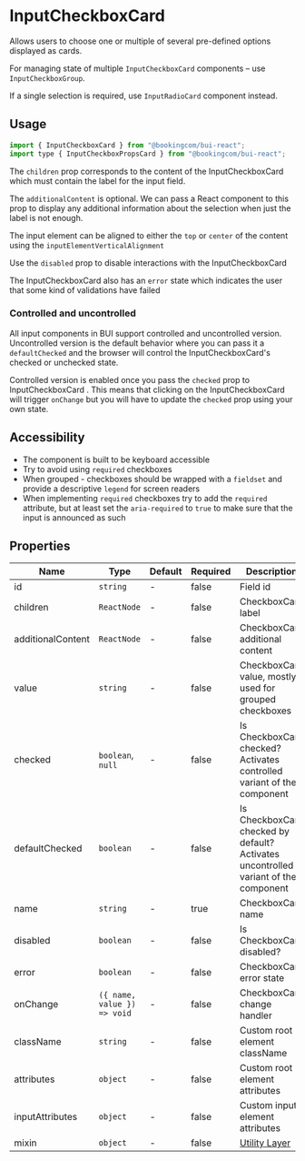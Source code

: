 # InputCheckboxCard

<Featured>
  Allows users to choose one or multiple of several pre-defined options
  displayed as cards.
</Featured>

For managing state of multiple `InputCheckboxCard` components – use `InputCheckboxGroup`.

If a single selection is required, use `InputRadioCard` component instead.

<Grid>
  <CrossLink
    title="InputCheckboxCard"
    type="documentation"
    text="Learn more about the InputCheckboxCard design anatomy and best-practices."
    section="Design documentation"
    href="https://design-system.booking.com/article/bui/components/elements/input-checkbox/#Input-checkbox-card"
    target="_blank"
  />
</Grid>

## Usage

```jsx
import { InputCheckboxCard } from "@bookingcom/bui-react";
import type { InputCheckboxPropsCard } from "@bookingcom/bui-react";
```

The `children` prop corresponds to the content of the InputCheckboxCard which must contain the label for the input field.

<Example name="default" />

The `additionalContent` is optional. We can pass a React component to this prop to display any additional information about the selection when just the label is not enough.

<Example name="additionalContent" />

The input element can be aligned to either the `top` or `center` of the content using the `inputElementVerticalAlignment`

<Example name="verticalAlignment" />

Use the `disabled` prop to disable interactions with the InputCheckboxCard

<Example name="disabled" />

The InputCheckboxCard also has an `error` state which indicates the user that some kind of validations have failed

<Example name="error" />

### Controlled and uncontrolled

All input components in BUI support controlled and uncontrolled version.
Uncontrolled version is the default behavior where you can pass it a `defaultChecked` and the browser will control the InputCheckboxCard's checked or unchecked state.

<Example name="uncontrolled" />

Controlled version is enabled once you pass the `checked` prop to InputCheckboxCard .
This means that clicking on the InputCheckboxCard will trigger `onChange` but you will have to update the `checked` prop using your own state.

<Example name="controlled" />

## Accessibility

- The component is built to be keyboard accessible
- Try to avoid using `required` checkboxes
- When grouped - checkboxes should be wrapped with a `fieldset` and provide a descriptive `legend` for screen readers
- When implementing `required` checkboxes try to add the `required` attribute, but at least set the `aria-required` to `true` to make sure that the input is announced as such

## Properties

| Name              | Type                        | Default | Required | Description                                                                                                    |
| ----------------- | --------------------------- | ------- | -------- | -------------------------------------------------------------------------------------------------------------- |
| id                | `string`                    | -       | false    | Field id                                                                                                       |
| children          | `ReactNode`                 | -       | false    | CheckboxCard label                                                                                             |
| additionalContent | `ReactNode`                 | -       | false    | CheckboxCard additional content                                                                                |
| value             | `string`                    | -       | false    | CheckboxCard value, mostly used for grouped checkboxes                                                         |
| checked           | `boolean`, `null`           | -       | false    | Is CheckboxCard checked? Activates controlled variant of the component                                         |
| defaultChecked    | `boolean`                   | -       | false    | Is CheckboxCard checked by default? Activates uncontrolled variant of the component                            |
| name              | `string`                    | -       | true     | CheckboxCard name                                                                                              |
| disabled          | `boolean`                   | -       | false    | Is CheckboxCard disabled?                                                                                      |
| error             | `boolean`                   | -       | false    | CheckboxCard error state                                                                                       |
| onChange          | `({ name, value }) => void` | -       | false    | CheckboxCard change handler                                                                                    |
| className         | `string`                    | -       | false    | Custom root element className                                                                                  |
| attributes        | `object`                    | -       | false    | Custom root element attributes                                                                                 |
| inputAttributes   | `object`                    | -       | false    | Custom input element attributes                                                                                |
| mixin               | `object`                    | -       | false    | [Utility Layer](?page=Getting%2520started%252FDevelopment%252FComponents&view=documentation#BUI-Utility-Layer) |
